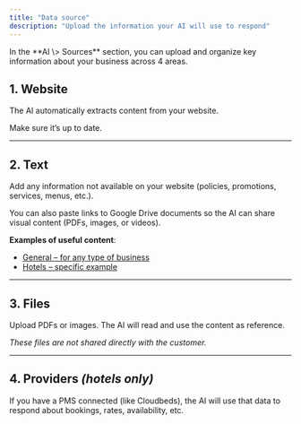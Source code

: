 ```yaml
---
title: "Data source"
description: "Upload the information your AI will use to respond"
---
```


<Info>
  In the **AI \> Sources** section, you can upload and organize key information about your business across 4 areas.
</Info>

## **1. Website**

The AI automatically extracts content from your website.

Make sure it’s up to date.

---

## **2. Text**

Add any information not available on your website (policies, promotions, services, menus, etc.).

You can also paste links to Google Drive documents so the AI can share visual content (PDFs, images, or videos).

**Examples of useful content**:

- [General – for any type of business](https://docs.google.com/document/d/1Fsmt6ZZg1XIFjFv3brUXKf76w_I_480BaA-BfwPaM4o/edit?usp=sharing)
- [Hotels – specific example](https://docs.google.com/document/d/1UnSdkvzLJ6Q4NrD6ngc-t99uEMB6x_irvTND1DZVwWc/edit?usp=sharing)

---

## **3. Files**

Upload PDFs or images. The AI will read and use the content as reference.

_These files are not shared directly with the customer._

---

## **4. Providers** _(hotels only)_

If you have a PMS connected (like Cloudbeds), the AI will use that data to respond about bookings, rates, availability, etc.